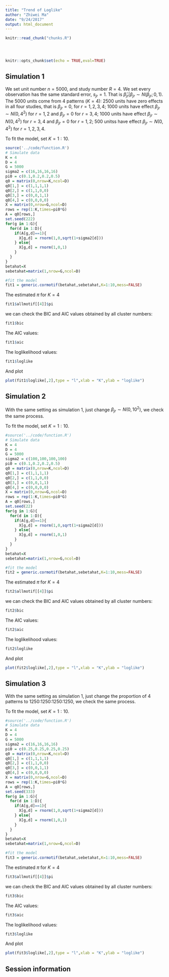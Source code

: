 ```yaml
---
title: "Trend of Loglike"
author: "Zhiwei Ma"
date: "9/24/2017"
output: html_document
---
```


<!-- The file analysis/chunks.R contains chunks that define default settings
shared across the workflowr files. -->
```r
knitr::read_chunk("chunks.R")
```

<!-- Update knitr chunk options -->
```r
```

<!-- Insert the date the file was last updated -->
```r
```

<!-- Insert the code version (Git commit SHA1) if Git repository exists and R
 package git2r is installed -->
```r
```

<!-- Add your analysis here -->

```r
knitr::opts_chunk$set(echo = TRUE,eval=TRUE)
```

## Simulation 1

We set unit number $n = 5000$, and study number $R = 4$. We set every observation has the same standard error, $s_{jr}=1$. That is $\hat\beta_{jr}|\beta_{jr}\sim N(\beta_{jr};0,1)$. The 5000 units come from 4 patterns ($K=4$): 2500 units have zero effects in all four studies, that is $\beta_{jr}=0$, for $r = 1,2,3,4$; 1000 units have effect $\beta_{jr}\sim N(0,4^2)$ for $r =1, 2$ and $\beta_{jr}=0$ for $r =3, 4$; 1000 units have effect $\beta_{jr}\sim N(0,4^2)$ for $r =3, 4$ and $\beta_{jr}=0$ for $r = 1, 2$; 500 unitss have effect $\beta_{jr}\sim N(0,4^2)$ for $r =1, 2,3,4$. 

To fit the model, set $K = 1:10$.

```r
source('../code/function.R')
# Simulate data
K = 4
D = 4
G = 5000
sigma2 = c(16,16,16,16)
pi0 = c(0.1,0.2,0.2,0.5)
q0 = matrix(0,nrow=K,ncol=D)
q0[1,] = c(1,1,1,1)
q0[2,] = c(1,1,0,0)
q0[3,] = c(0,0,1,1)
q0[4,] = c(0,0,0,0)
X = matrix(0,nrow=G,ncol=D)
rows = rep(1:K,times=pi0*G)
A = q0[rows,]
set.seed(222)
for(g in 1:G){
  for(d in 1:D){
    if(A[g,d]==1){
      X[g,d] = rnorm(1,0,sqrt(1+sigma2[d]))
    } else{
      X[g,d] = rnorm(1,0,1)
    }
  }
}
betahat=X
sebetahat=matrix(1,nrow=G,ncol=D)
```

```r
#fit the model
fit1 = generic.cormotif(betahat,sebetahat,K=1:10,mess=FALSE)
```

The estimated $\pi$ for $K=4$

```r
fit1$allmotif[[4]]$pi
```

we can check the BIC and AIC values obtained by all cluster numbers:

```r
fit1$bic
```

The AIC values:

```r
fit1$aic
```

The loglikelihood values:

```r
fit1$loglike
```

And plot

```r
plot(fit1$loglike[,2],type = "l",xlab = "K",ylab = "loglike")
```

## Simulation 2

With the same setting as simulation 1, just change $\beta_{jr}\sim N(0,10^2)$, we check the same process. 

To fit the model, set $K = 1:10$.

```r
#source('../code/function.R')
# Simulate data
K = 4
D = 4
G = 5000
sigma2 = c(100,100,100,100)
pi0 = c(0.1,0.2,0.2,0.5)
q0 = matrix(0,nrow=K,ncol=D)
q0[1,] = c(1,1,1,1)
q0[2,] = c(1,1,0,0)
q0[3,] = c(0,0,1,1)
q0[4,] = c(0,0,0,0)
X = matrix(0,nrow=G,ncol=D)
rows = rep(1:K,times=pi0*G)
A = q0[rows,]
set.seed(22)
for(g in 1:G){
  for(d in 1:D){
    if(A[g,d]==1){
      X[g,d] = rnorm(1,0,sqrt(1+sigma2[d]))
    } else{
      X[g,d] = rnorm(1,0,1)
    }
  }
}
betahat=X
sebetahat=matrix(1,nrow=G,ncol=D)
```

```r
#fit the model
fit2 = generic.cormotif(betahat,sebetahat,K=1:10,mess=FALSE)
```

The estimated $\pi$ for $K=4$

```r
fit2$allmotif[[4]]$pi
```

we can check the BIC and AIC values obtained by all cluster numbers:

```r
fit2$bic
```

The AIC values:

```r
fit2$aic
```

The loglikelihood values:

```r
fit2$loglike
```

And plot

```r
plot(fit2$loglike[,2],type = "l",xlab = "K",ylab = "loglike")
```

## Simulation 3

With the same setting as simulation 1, just change the proportion of 4 patterns to 1250:1250:1250:1250, we check the same process. 

To fit the model, set $K = 1:10$.

```r
#source('../code/function.R')
# Simulate data
K = 4
D = 4
G = 5000
sigma2 = c(16,16,16,16)
pi0 = c(0.25,0.25,0.25,0.25)
q0 = matrix(0,nrow=K,ncol=D)
q0[1,] = c(1,1,1,1)
q0[2,] = c(1,1,0,0)
q0[3,] = c(0,0,1,1)
q0[4,] = c(0,0,0,0)
X = matrix(0,nrow=G,ncol=D)
rows = rep(1:K,times=pi0*G)
A = q0[rows,]
set.seed(333)
for(g in 1:G){
  for(d in 1:D){
    if(A[g,d]==1){
      X[g,d] = rnorm(1,0,sqrt(1+sigma2[d]))
    } else{
      X[g,d] = rnorm(1,0,1)
    }
  }
}
betahat=X
sebetahat=matrix(1,nrow=G,ncol=D)
```

```r
#fit the model
fit3 = generic.cormotif(betahat,sebetahat,K=1:10,mess=FALSE)
```

The estimated $\pi$ for $K=4$

```r
fit3$allmotif[[4]]$pi
```

we can check the BIC and AIC values obtained by all cluster numbers:

```r
fit3$bic
```

The AIC values:

```r
fit3$aic
```

The loglikelihood values:

```r
fit3$loglike
```

And plot

```r
plot(fit3$loglike[,2],type = "l",xlab = "K",ylab = "loglike")
```


## Session information

<!-- Insert the session information into the document -->
```r
```
